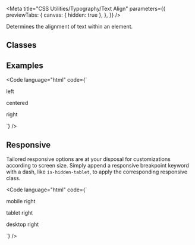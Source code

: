 
<Meta
  title="CSS Utilities/Typography/Text Align"
  parameters={{
    previewTabs: {
      canvas: { hidden: true },
    },
  }}
/>

<Banner label="Text Align" section="CSS Utilities" color="green" />

<Lead>Determines the alignment of text within an element.</Lead>

## Classes

<CssTypographyTextAlign />

## Examples

<Code
  language="html"
  code={`
<p class="has-text-left">left</p>
<p class="has-text-centered">centered</p>
<p class="has-text-right">right</p>
`}
/>

## Responsive

Tailored responsive options are at your disposal for customizations according to screen size.
Simply append a responsive breakpoint keyword with a dash, like `is-hidden-tablet`, to apply the corresponding responsive class.

<CssResponsiveTable />

<Code
  language="html"
  code={`
<p class="has-text-right-mobile">mobile right</p>
<p class="has-text-right-tablet">tablet right</p>
<p class="has-text-right-desktop">desktop right</p>
`}
/>
